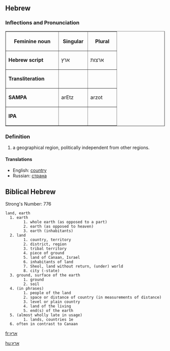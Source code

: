 ==Hebrew==
===Inflections and Pronunciation===
<table border = 1>
<tr>
<th align = center width=150>
Feminine noun
<th align = center width=75>
Singular
<th align = center width=75>
Plural
</tr>
<tr>
<td>'''Hebrew script'''</td>
<td>ארץ</td>
<td>ארצות</td>
</tr>
<tr><td>'''Transliteration'''</td><td></td><td></td></tr>
<tr><td>'''SAMPA'''</td><td>arEtz</td><td>arzot</td></tr>
<tr><td>'''IPA'''</td><td></td><td></td></tr>
</table>

===Definition===
#a geographical region, politically independent from other regions.
====Translations====
* English: [[country]]
* Russian: [[страна]]


== Biblical Hebrew ==
Strong's Number:   776
 land, earth
   1. earth
         1. whole earth (as opposed to a part)
         2. earth (as opposed to heaven)
         3. earth (inhabitants) 
   2. land
         1. country, territory
         2. district, region
         3. tribal territory
         4. piece of ground
         5. land of Canaan, Israel
         6. inhabitants of land
         7. Sheol, land without return, (under) world
         8. city (-state) 
   3. ground, surface of the earth
         1. ground
         2. soil 
   4. (in phrases)
         1. people of the land
         2. space or distance of country (in measurements of distance)
         3. level or plain country
         4. land of the living
         5. end(s) of the earth 
   5. (almost wholly late in usage)
         1. lands, countries 1e 
   6. often in contrast to Canaan 


[[fr:ארץ]]

[[hu:ארץ]]